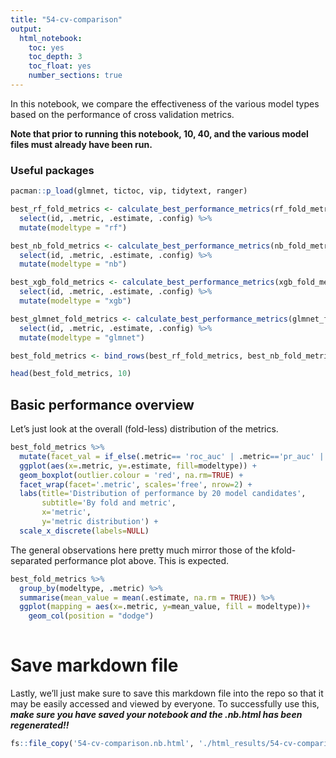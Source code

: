 ```yaml
---
title: "54-cv-comparison"
output:
  html_notebook:
    toc: yes
    toc_depth: 3
    toc_float: yes
    number_sections: true
---
```


In this notebook, we compare the effectiveness of the various model types based on the performance of cross validation metrics. 

**Note that prior to running this notebook, 10, 40, and the various model files must already have been run.**

### Useful packages
```r
pacman::p_load(glmnet, tictoc, vip, tidytext, ranger)
```


```r
best_rf_fold_metrics <- calculate_best_performance_metrics(rf_fold_metrics, best_rf_params) %>%
  select(id, .metric, .estimate, .config) %>%
  mutate(modeltype = "rf")

best_nb_fold_metrics <- calculate_best_performance_metrics(nb_fold_metrics, best_nb_params) %>%
  select(id, .metric, .estimate, .config) %>%
  mutate(modeltype = "nb")

best_xgb_fold_metrics <- calculate_best_performance_metrics(xgb_fold_metrics, best_xgb_params) %>%
  select(id, .metric, .estimate, .config) %>%
  mutate(modeltype = "xgb")

best_glmnet_fold_metrics <- calculate_best_performance_metrics(glmnet_fold_metrics, best_glmnet_params) %>% 
  select(id, .metric, .estimate, .config) %>%
  mutate(modeltype = "glmnet")

best_fold_metrics <- bind_rows(best_rf_fold_metrics, best_nb_fold_metrics, best_xgb_fold_metrics, best_glmnet_fold_metrics) 

head(best_fold_metrics, 10)
```

## Basic performance overview
Let's just look at the overall (fold-less) distribution of the metrics.
```r
best_fold_metrics %>%
  mutate(facet_val = if_else(.metric== 'roc_auc' | .metric=='pr_auc' | .metric=='f_meas', 'Aggregate metrics', 'Confusion matrix metrics')) %>%
  ggplot(aes(x=.metric, y=.estimate, fill=modeltype)) +
  geom_boxplot(outlier.colour = 'red', na.rm=TRUE) +
  facet_wrap(facet='.metric', scales='free', nrow=2) + 
  labs(title='Distribution of performance by 20 model candidates',
       subtitle='By fold and metric',
       x='metric',
       y='metric distribution') +
  scale_x_discrete(labels=NULL)

```
The general observations here pretty much mirror those of the kfold-separated performance plot above.  This is expected.
```r
best_fold_metrics %>%
  group_by(modeltype, .metric) %>%
  summarise(mean_value = mean(.estimate, na.rm = TRUE)) %>%
  ggplot(mapping = aes(x=.metric, y=mean_value, fill = modeltype))+
    geom_col(position = "dodge")
  
```


# Save markdown file
Lastly, we'll just make sure to save this markdown file into the repo so that it may be easily accessed and viewed by everyone.  To successfully use this, **_make sure you have saved your notebook and the .nb.html has been regenerated!!_**
```r
fs::file_copy('54-cv-comparison.nb.html', './html_results/54-cv-comparison.nb.html', overwrite=TRUE)
```

